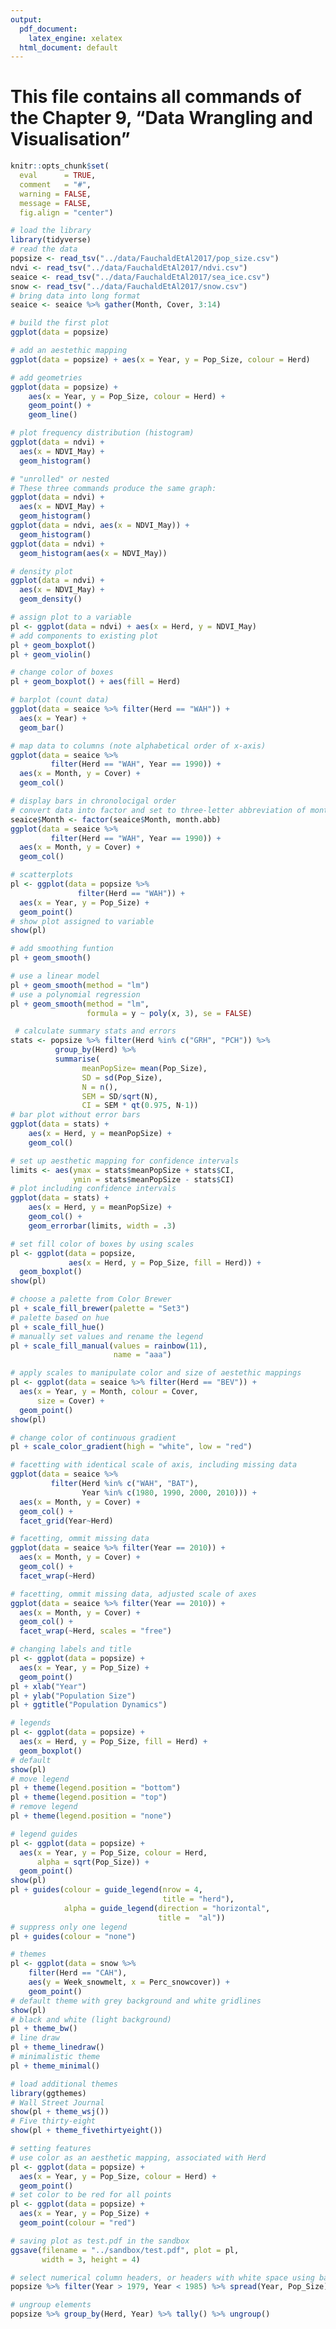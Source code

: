 ```yaml
---
output:
  pdf_document: 
    latex_engine: xelatex
  html_document: default
---
```

# This file contains all commands of the Chapter 9, "Data Wrangling and Visualisation"


```r
knitr::opts_chunk$set(
  eval      = TRUE,
  comment   = "#",
  warning = FALSE,
  message = FALSE,
  fig.align = "center")
```

```r
# load the library
library(tidyverse)
# read the data
popsize <- read_tsv("../data/FauchaldEtAl2017/pop_size.csv")
ndvi <- read_tsv("../data/FauchaldEtAl2017/ndvi.csv")
seaice <- read_tsv("../data/FauchaldEtAl2017/sea_ice.csv")
snow <- read_tsv("../data/FauchaldEtAl2017/snow.csv")
# bring data into long format
seaice <- seaice %>% gather(Month, Cover, 3:14)
```


```r
# build the first plot
ggplot(data = popsize)
```

```r
# add an aestethic mapping
ggplot(data = popsize) + aes(x = Year, y = Pop_Size, colour = Herd)
```

```r
# add geometries
ggplot(data = popsize) + 
 	aes(x = Year, y = Pop_Size, colour = Herd) + 
 	geom_point() + 
	geom_line()
```

```r
# plot frequency distribution (histogram)
ggplot(data = ndvi) + 
  aes(x = NDVI_May) + 
  geom_histogram()
```

```r
# "unrolled" or nested
# These three commands produce the same graph:
ggplot(data = ndvi) + 
  aes(x = NDVI_May) + 
  geom_histogram()
ggplot(data = ndvi, aes(x = NDVI_May)) + 
  geom_histogram()
ggplot(data = ndvi) + 
  geom_histogram(aes(x = NDVI_May))
```

```r
# density plot
ggplot(data = ndvi) + 
  aes(x = NDVI_May) + 
  geom_density()
```

```r
# assign plot to a variable
pl <- ggplot(data = ndvi) + aes(x = Herd, y = NDVI_May)
# add components to existing plot
pl + geom_boxplot()
pl + geom_violin()
```

```r
# change color of boxes
pl + geom_boxplot() + aes(fill = Herd)
```

```r
# barplot (count data)
ggplot(data = seaice %>% filter(Herd == "WAH")) + 
  aes(x = Year) + 
  geom_bar()
```

```r
# map data to columns (note alphabetical order of x-axis)
ggplot(data = seaice %>% 
         filter(Herd == "WAH", Year == 1990)) +	
  aes(x = Month, y = Cover) + 
  geom_col()
```

```r
# display bars in chronolocigal order
# convert data into factor and set to three-letter abbreviation of months
seaice$Month <- factor(seaice$Month, month.abb)
ggplot(data = seaice %>% 
         filter(Herd == "WAH", Year == 1990)) +	
  aes(x = Month, y = Cover) + 
  geom_col()
```

```r
# scatterplots
pl <- ggplot(data = popsize %>% 
               filter(Herd == "WAH")) + 
  aes(x = Year, y = Pop_Size) + 
  geom_point()
# show plot assigned to variable
show(pl)
```

```r
# add smoothing funtion
pl + geom_smooth()
```

```r
# use a linear model
pl + geom_smooth(method = "lm")
# use a polynomial regression
pl + geom_smooth(method = "lm", 
                 formula = y ~ poly(x, 3), se = FALSE)
```

```r
 # calculate summary stats and errors
stats <- popsize %>% filter(Herd %in% c("GRH", "PCH")) %>%
          group_by(Herd) %>%
          summarise(
                meanPopSize= mean(Pop_Size),
                SD = sd(Pop_Size),	
                N = n(),
                SEM = SD/sqrt(N),
                CI = SEM * qt(0.975, N-1))
# bar plot without error bars
ggplot(data = stats) + 
	aes(x = Herd, y = meanPopSize) + 
	geom_col()
```

```r
# set up aesthetic mapping for confidence intervals
limits <- aes(ymax = stats$meanPopSize + stats$CI,
              ymin = stats$meanPopSize - stats$CI)
# plot including confidence intervals
ggplot(data = stats) + 
	aes(x = Herd, y = meanPopSize) + 
	geom_col() +
	geom_errorbar(limits, width = .3) 
```


```r
# set fill color of boxes by using scales
pl <- ggplot(data = popsize, 
             aes(x = Herd, y = Pop_Size, fill = Herd)) + 
  geom_boxplot()
show(pl)
```

```r
# choose a palette from Color Brewer
pl + scale_fill_brewer(palette = "Set3")
# palette based on hue
pl + scale_fill_hue()
# manually set values and rename the legend
pl + scale_fill_manual(values = rainbow(11), 
                       name = "aaa")
```

```r
# apply scales to manipulate color and size of aestethic mappings
pl <- ggplot(data = seaice %>% filter(Herd == "BEV")) + 
  aes(x = Year, y = Month, colour = Cover, 
      size = Cover) + 
  geom_point()
show(pl)
```

```r
# change color of continuous gradient
pl + scale_color_gradient(high = "white", low = "red")
```

```r
# facetting with identical scale of axis, including missing data
ggplot(data = seaice %>% 
         filter(Herd %in% c("WAH", "BAT"), 
                Year %in% c(1980, 1990, 2000, 2010))) + 
  aes(x = Month, y = Cover) + 
  geom_col() + 
  facet_grid(Year~Herd)
```

```r
# facetting, ommit missing data
ggplot(data = seaice %>% filter(Year == 2010)) + 
  aes(x = Month, y = Cover) + 
  geom_col() + 
  facet_wrap(~Herd)
```

```r
# facetting, ommit missing data, adjusted scale of axes
ggplot(data = seaice %>% filter(Year == 2010)) + 
  aes(x = Month, y = Cover) + 
  geom_col() + 
  facet_wrap(~Herd, scales = "free")
```

```r
# changing labels and title
pl <- ggplot(data = popsize) + 
  aes(x = Year, y = Pop_Size) + 
  geom_point() 
pl + xlab("Year")
pl + ylab("Population Size") 
pl + ggtitle("Population Dynamics")
```

```r
# legends
pl <- ggplot(data = popsize) + 
  aes(x = Herd, y = Pop_Size, fill = Herd) + 
  geom_boxplot()
# default
show(pl)
# move legend        
pl + theme(legend.position = "bottom")
pl + theme(legend.position = "top")
# remove legend
pl + theme(legend.position = "none")
```

```r
# legend guides
pl <- ggplot(data = popsize) + 
  aes(x = Year, y = Pop_Size, colour = Herd, 
      alpha = sqrt(Pop_Size)) + 
  geom_point()
show(pl)
pl + guides(colour = guide_legend(nrow = 4, 
                                  title = "herd"), 
            alpha = guide_legend(direction = "horizontal", 
                                 title =  "al"))
# suppress only one legend
pl + guides(colour = "none")
```

```r
# themes
pl <- ggplot(data = snow %>% 
	filter(Herd == "CAH"),
	aes(y = Week_snowmelt, x = Perc_snowcover)) + 
	geom_point()
# default theme with grey background and white gridlines
show(pl)
# black and white (light background)
pl + theme_bw()
# line draw
pl + theme_linedraw()
# minimalistic theme
pl + theme_minimal()
```

```r
# load additional themes
library(ggthemes)
# Wall Street Journal
show(pl + theme_wsj())
# Five thirty-eight
show(pl + theme_fivethirtyeight())
```

```r
# setting features
# use color as an aesthetic mapping, associated with Herd
pl <- ggplot(data = popsize) + 
  aes(x = Year, y = Pop_Size, colour = Herd) + 
  geom_point()
# set color to be red for all points
pl <- ggplot(data = popsize) + 
  aes(x = Year, y = Pop_Size) + 
  geom_point(colour = "red")
```

```r
# saving plot as test.pdf in the sandbox
ggsave(filename = "../sandbox/test.pdf", plot = pl, 
       width = 3, height = 4)
```

```r
# select numerical column headers, or headers with white space using back ticks
popsize %>% filter(Year > 1979, Year < 1985) %>% spread(Year, Pop_Size) %>%  select(Herd, `1980`)
```

```r
# ungroup elements
popsize %>% group_by(Herd, Year) %>% tally() %>% ungroup()
```
